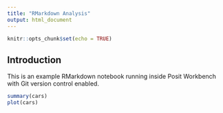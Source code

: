```yaml
---
title: "RMarkdown Analysis"
output: html_document
---
```


```r
knitr::opts_chunk$set(echo = TRUE)
```

## Introduction

This is an example RMarkdown notebook running inside Posit Workbench with Git version control enabled.

```r
summary(cars)
plot(cars)
```
